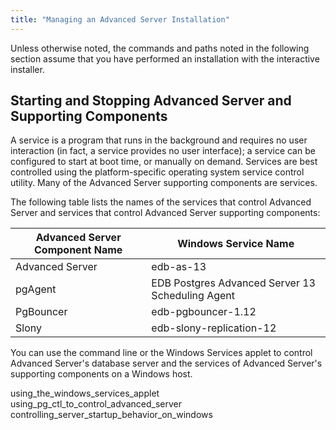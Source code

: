 ```yaml
---
title: "Managing an Advanced Server Installation"
---
```


<div id="managing_an_advanced_server_installation" class="registered_link"></div>


Unless otherwise noted, the commands and paths noted in the following section assume that you have performed an installation with the interactive installer.

## Starting and Stopping Advanced Server and Supporting Components

A service is a program that runs in the background and requires no user interaction (in fact, a service provides no user interface); a service can be configured to start at boot time, or manually on demand. Services are best controlled using the platform-specific operating system service control utility. Many of the Advanced Server supporting components are services.

The following table lists the names of the services that control Advanced Server and services that control Advanced Server supporting components:

| Advanced Server Component Name | Windows Service Name                             |
| ------------------------------ | ------------------------------------------------ |
| Advanced Server                | edb-as-13                                        |
| pgAgent                        | EDB Postgres Advanced Server 13 Scheduling Agent |
| PgBouncer                      | edb-pgbouncer-1.12                               |
| Slony                          | edb-slony-replication-12                         |

You can use the command line or the Windows Services applet to control Advanced Server's database server and the services of Advanced Server's supporting components on a Windows host.

<div class="toctree" data-maxdepth="3">

using_the_windows_services_applet using_pg_ctl_to_control_advanced_server controlling_server_startup_behavior_on_windows

</div>

